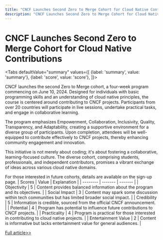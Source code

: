 ```yaml
---
title: "CNCF Launches Second Zero to Merge Cohort for Cloud Native Contributions"
description: "CNCF Launches Second Zero to Merge Cohort for Cloud Native Contributions"
---
```



# CNCF Launches Second Zero to Merge Cohort for Cloud Native Contributions


<Tabs
	defaultValue="summary"
	values={[
	{label: 'summary', value: 'summary'},
	{label: 'score', value: 'score'},
]}>
<TabItem value="summary">


CNCF launches the second Zero to Merge cohort, a four-week program commencing on June 10, 2024. Designed for individuals with basic programming skills and an understanding of cloud native principles, the course is centered around contributing to CNCF projects. Participants from over 20 countries will participate in live sessions, undertake practical tasks, and engage in collaborative learning.

The program emphasizes Empowerment, Collaboration, Inclusivity, Quality, Transparency, and Adaptability, creating a supportive environment for a diverse group of participants. Upon completion, attendees will be well-equipped to contribute effectively to CNCF projects, thereby enhancing community engagement and innovation.

This initiative is not merely about coding; it's about fostering a collaborative, learning-focused culture. The diverse cohort, comprising students, professionals, and independent contributors, promises a vibrant exchange of ideas across various cloud native domains.

For those interested in future cohorts, details are available on the sign-up page.
</TabItem>
<TabItem value="score">
	| Scores     | Value   | Explanation |
	| -------- | ------- | ------- |
	| Objectivity  | 5    | Content provides balanced information about the program and its objectives.    |
	| Social Impact | 3     | Content may spark some discussion within tech communities but has limited broader social impact.    |
	| Credibility    | 5    | Information is credible, sourced from the official CNCF announcement.    |
	| Potential    | 4    | Program has potential to influence future contributions to CNCF projects.    |
	| Practicality    | 4    | Program is practical for those interested in contributing to cloud native projects.    |
	| Entertainment Value    | 2    | Content is informative but lacks entertainment value for general audiences.    |
</TabItem>
</Tabs>

[Full article>>](https://www.cncf.io/blog/2024/06/05/cncf-announces-the-second-zero-to-merge-cohort/)
